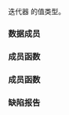 {{cpp/ranges/title|{{small|lazy_split_view&lt;V, Pattern&gt;::''outer_iterator''&lt;Const&gt;::}}value_type}}
{{cpp/ranges/lazy_split_view/navbar}}

{{ddcl|since=c++20|
struct value_type : ranges::view_interface&lt;value_type&gt;
}}

迭代器 {{c/core|ranges::lazy_split_view&lt;V, Pattern&gt;::}}{{rlpi|outer_iterator}}{{c/core|&lt;Const&gt;}} 的值类型。

===数据成员===
{{dsc begin}}
{{dsc hitem|成员|描述}}
{{dsc expos mem obj|i_|id=i|private=yes|spec={{rlpi|outer_iterator}}|指向外层类的底层 {{lconcept|view}} 的迭代器}}
{{dsc end}}

===成员函数===
{{dsc begin}}
{{dsc|{{dsc member|value_type|(构造函数)|nolink=true|nobold=true}}|构造 {{tt|value_type}} 对象&lt;br&gt;{{mark expos mem fun}}}}
{{dsc mem fun|nolink=true|begin|返回指向内层范围起始的 {{rlpi|inner_iterator}}}}
{{dsc mem fun|nolink=true|end|返回 {{lc|std::default_sentinel}}}}
{{cpp/ranges/view_interface/inherit|embedded=yes|size=invalid|data=invalid|back=invalid|operator[]=invalid}}
{{dsc end}}

===成员函数===
{{member|{{small|std::ranges::lazy_split_view::''outer_iterator''::value_type::}}value_type|2=
{{ddcl|since=c++20|
constexpr explicit value_type(/*outer_iterator*/ i); // 仅用于阐述
}}

以 {{c|std::move(i)}} 初始化 {{lsi|#i_}}。
}}

{{member|{{small|std::ranges::lazy_split_view::''outer_iterator''::value_type::}}begin|2=
{{ddcl|since=c++20|
constexpr /*inner_iterator*/&lt;Const&gt; begin() const;
}}
等价于 {{box|{{c/core|return /*inner_iterator*/&lt;Const&gt;{}}{{tti|i_}}{{c/core|};}}}}。
}}

{{member|{{small|std::ranges::lazy_split_view::''outer_iterator''::value_type::}}end|2=
{{ddcl|since=c++20|
constexpr std::default_sentinel_t end() const noexcept;
}}
返回 {{lc|std::default_sentinel}}。
}}

===缺陷报告===
{{dr list begin}}
{{dr list item|wg=lwg|dr=3593|std=C++20|before={{tt|end}} 不是 noexcept 的|after=是 noexcept 的}}
{{dr list item|wg=lwg|dr=4013|std=C++20|before={{tt|value_type}} 可默认初始化|after=不可默认初始化}}
{{dr list end}}

{{langlinks|de|en|es|ja|ru}}